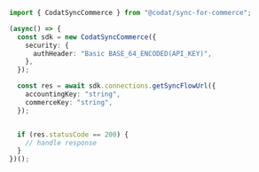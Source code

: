 ```typescript GetSyncFlowUrl.ts
import { CodatSyncCommerce } from "@codat/sync-for-commerce";

(async() => {
  const sdk = new CodatSyncCommerce({
    security: {
      authHeader: "Basic BASE_64_ENCODED(API_KEY)",
    },
  });

  const res = await sdk.connections.getSyncFlowUrl({
    accountingKey: "string",
    commerceKey: "string",
  });


  if (res.statusCode == 200) {
    // handle response
  }
})();
```
